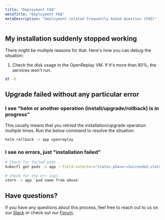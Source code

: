 ```yaml
---
title: "Deployment FAQ"
metaTitle: "Deployment FAQ"
metaDescription: "Deployment related Frequently Asked Question (FAQ)"
---
```


## My installation suddenly stopped working
   
There might be multiple reasons for that. Here's how you can debug the situation:

1. Check the disk usage in the OpenReplay VM. If it's more than 80%, the services won't run.

```bash  
df -h
```

## Upgrade failed without any particular error
   
### I see "helm or another operation (install/upgrade/rollback) is in progress"

This usually means that you retried the installation/upgrade operation multiple times. Run the below command to resolve the situation:

```bash
helm rollback -n app openreplay
```

### I see no errors, just "installation failed"

```bash
# Check for failed pods
kubectl get pods -n app --field-selector="status.phase!=Succeeded,status.phase!=Running" -o custom-columns="POD:metadata.name"
        
# Check for the err logs
stern -n app `pod name from above`
 ```

## Have questions?
If you have any questions about this process, feel free to reach out to us on our [Slack](https://slack.openreplay.com) or check out our [Forum](https://forum.openreplay.com).
